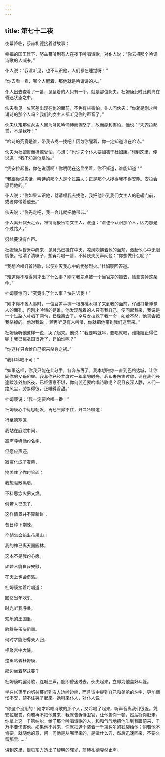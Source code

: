```yaml
---
---
---
```

title: 第七十二夜
---






夜幕降临，莎赫札德接着讲故事：





幸福的国王陛下，努兹蔓听到有人在夜下吟唱诗歌，对仆人说：“你去把那个吟诵诗歌的人喊来。”

仆人说：“我没听见，也不认识他，人们都在睡觉呀！”

“你去看一看，哪个人醒着，那他就是吟诵诗的人。”

仆人出去查看了一番，见醒着的人只有一个，就是那位伙夫。杜姆康此时此刻尚在昏迷状态之中。

伙夫看见一位官差出现在他的面前，不免有些害怕。仆人问伙夫：“你就是刚才吟诵诗的那个人吗？我们的女主人都听见你的声音了。”

伙夫认定那位女主人因为听见吟诵诗而发怒了，故而感到害怕。他说：“凭安拉起誓，不是我呀！”

“吟诗的究竟是谁，带我去找一找吧！因为你醒着，你一定知道谁在吟诗。”

伙夫为杜姆康而担惊受怕，心想：“也许这个仆人要加害于杜姆康。”想到这里，便说道：“我不知道他是谁。”

“凭安拉起誓，你在说谎啊！你明明在这里坐着，你不知道，谁能知道？”

“我跟你说实话，吟诗的那个人是个过路人；正是那个人搅得我不得安睡。安拉会惩罚他的。”

仆人说：“你如果认识他，就请领我去找他，我把他带到我们女主人的驼轿门前，或者你带着他去。”

伙夫说：“你先走吧，我一会儿就把他带去。”

仆人离开伙夫走去，将情况报告给女主人，说道：“谁也不认识那个人，因为那是个过路人。”

努兹蔓没有作声。

杜姆康从昏迷中醒来，见月亮已挂在中天，凉风吹拂着他的面颊，激起他心中无限惆怅。他清了清嗓子，想再吟唱一番，不料伙夫厉声问他：“你想做什么呢？”

“我想吟唱几首诗歌，以便扑灭我心中的忧愁烈火。”杜姆康回答道。

“难道你不晓得刚才出了什么事？刚才我差点被一个当官差的抓去，险些丧掉这条命。”

杜姆康惊问：“究竟出了什么事？快告诉我！”

“刚才你不省人事时，一位官差手握一根胡桃木棍子来到我的面前，仔细打量睡觉人的面孔，问刚才吟诗的是谁。他发现醒着的人只有我自己，便问起我来，我说是一个过路人吟唱了两句，已经离去了。幸亏安拉救了我一命；如若不然，他真会把我杀掉的。他对我说：‘若再听见有人吟唱，你就把他带到我们这里来。’”

杜姆康听他这样一说，哭了起来。他说：“我要吟就吟，要唱就唱，谁能阻止得住呢！我已离祖国很近了，还怕谁呢？”

“你这样只会给自己招来杀身之祸。”

“我非吟唱不可！”

“如果这样，你我只能在此分手，各奔东西了。我本想陪你一直到巴格达城，让你同你的父母团聚。我与你已经共度过一年半的时光，我从未伤害过你，现在我们长途跋涉外加熬夜，已经疲惫不堪，你何苦还要吟唱诗歌呢？况且夜深人静，人们一路风尘，劳累得很，正睡得香甜。”

杜姆康说：“我一定要吟唱一番！”

杜姆康心中忧思勃发，再也压抑不住，开口吟唱道：


行至德塞区，

我站在庭院中间，

高声呼唤她的名字，

但愿应声还。

寂寞化成了夜幕，

掩盖住了你的脸面；

我想驱散黑暗，

不料思念火把又燃。

倘若人已去了，

这样情景并不算新鲜；

昔日种下荆棘，

今朝怎会长出花果山！

我的神已离天国园林，

这本不是我的心愿。

如若不能自我安慰，

在天上也会伤感。



杜姆康接着吟唱道：


回忆当年欢乐，

时光听我呼唤。

欢乐的王国里，

歌舞鼓乐庆团圆。

何时才能盼得亲人归，

相聚宫中大院。

这里站着杜姆康，

那边坐着努兹蔓？



杜姆康吟罢诗歌，连喊三声，旋即昏迷过去。伙夫起来，立即为他盖好斗篷。

坐在帐篷里的努兹蔓听到有人边吟边啼，而且诗中提到自己和弟弟的名字，更加惆怅不安，禁不住哭了起来。她叫来仆人，对仆人说：

“你这个没用的！刚才吟唱诗歌的那个人，又吟唱了起来，听声音离我们很近。凭安拉起誓，你若再不把他带来，我就告诉侍卫官，让他揍你一顿，然后将你赶走。你拿上这一千第纳尔，给了那个吟唱诗歌的人，和和气气地把他叫到我跟前来，千万不要伤害他。如果他不肯来，你就把这个装着一千第纳尔的钱袋给他；倘若他不肯要，就随他的意，问一问他是从哪里来的，是做什么的，然后迅速回来，不要久留那里……”





讲到这里，眼见东方透出了黎明的曙光，莎赫札德戛然止声。